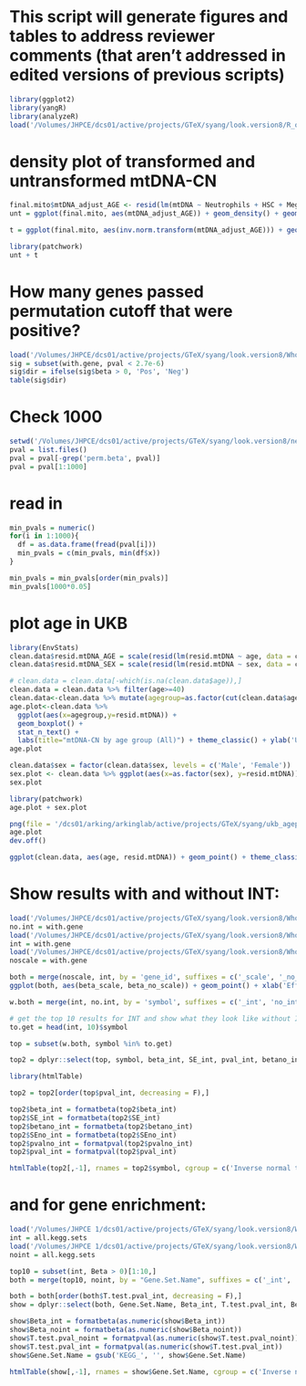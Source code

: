 # This script will generate figures and tables to address reviewer comments (that aren't addressed in edited versions of previous scripts)

```r
library(ggplot2)
library(yangR)
library(analyzeR)
load('/Volumes/JHPCE/dcs01/active/projects/GTeX/syang/look.version8/R_objects/final.mito.rds')
```
# density plot of transformed and untransformed mtDNA-CN
```r
final.mito$mtDNA_adjust_AGE <- resid(lm(mtDNA ~ Neutrophils + HSC + Megakaryocytes + COHORT + TRISCHD + AGE + SEX, data = final.mito))
unt = ggplot(final.mito, aes(mtDNA_adjust_AGE)) + geom_density() + geom_rug() + theme_classic() + xlab('Residual for mtDNA-CN')

t = ggplot(final.mito, aes(inv.norm.transform(mtDNA_adjust_AGE))) + geom_density() + geom_rug() + theme_classic() + xlab('Inverse normal transformed residual for mtDNA-CN')

library(patchwork)
unt + t
```


# How many genes passed permutation cutoff that were positive?
```r
load('/Volumes/JHPCE/dcs01/active/projects/GTeX/syang/look.version8/Whole Blood/with.gene.rds')
sig = subset(with.gene, pval < 2.7e-6)
sig$dir = ifelse(sig$beta > 0, 'Pos', 'Neg')
table(sig$dir)
```


# Check 1000
```r
setwd('/Volumes/JHPCE/dcs01/active/projects/GTeX/syang/look.version8/new.permutation.method/Whole Blood/')
pval = list.files()
pval = pval[-grep('perm.beta', pval)]
pval = pval[1:1000]
```

# read in
```r
min_pvals = numeric()
for(i in 1:1000){
  df = as.data.frame(fread(pval[i]))
  min_pvals = c(min_pvals, min(df$x))
}

min_pvals = min_pvals[order(min_pvals)]
min_pvals[1000*0.05]
```

# plot age in UKB
```r
library(EnvStats)
clean.data$resid.mtDNA_AGE = scale(resid(lm(resid.mtDNA ~ age, data = clean.data, na.action = na.exclude)))
clean.data$resid.mtDNA_SEX = scale(resid(lm(resid.mtDNA ~ sex, data = clean.data, na.action = na.exclude)))

# clean.data = clean.data[-which(is.na(clean.data$age)),]
clean.data = clean.data %>% filter(age>=40)
clean.data<-clean.data %>% mutate(agegroup=as.factor(cut(clean.data$age,seq(40,75,5),right=FALSE)))#,labels=c(1:7))))
age.plot<-clean.data %>%
  ggplot(aes(x=agegroup,y=resid.mtDNA)) +
  geom_boxplot() +
  stat_n_text() +
  labs(title="mtDNA-CN by age group (All)") + theme_classic() + ylab('Unadjusted mtDNA-CN') + xlab('Age group')
age.plot

clean.data$sex = factor(clean.data$sex, levels = c('Male', 'Female'))
sex.plot <- clean.data %>% ggplot(aes(x=as.factor(sex), y=resid.mtDNA)) + geom_boxplot() + labs(title="mtDNA-CN by sex") + theme_classic() + ylab('Unadjusted mtDNA-CN') + xlab('Biological sex')
sex.plot

library(patchwork)
age.plot + sex.plot

png(file = '/dcs01/arking/arkinglab/active/projects/GTeX/syang/ukb_ageplot.png')
age.plot
dev.off()

ggplot(clean.data, aes(age, resid.mtDNA)) + geom_point() + theme_classic() + geom_smooth(method = 'lm')
```




# Show results with and without INT:
```r
load('/Volumes/JHPCE/dcs01/active/projects/GTeX/syang/look.version8/Whole Blood/with.gene.noINT.rds')
no.int = with.gene
load('/Volumes/JHPCE/dcs01/active/projects/GTeX/syang/look.version8/Whole Blood/with.gene.rds')
int = with.gene
load('/Volumes/JHPCE/dcs01/active/projects/GTeX/syang/look.version8/Whole Blood/with.gene.noSCALE.rds')
noscale = with.gene

both = merge(noscale, int, by = 'gene_id', suffixes = c('_scale', '_no_scale'))
ggplot(both, aes(beta_scale, beta_no_scale)) + geom_point() + xlab('Effect estimate after scaling + inverse normal transformation') + ylab('Effect estimate after no scaling + inverse normal transformation') + theme_classic() 

w.both = merge(int, no.int, by = 'symbol', suffixes = c('_int', 'no_int'))

# get the top 10 results for INT and show what they look like without INT
to.get = head(int, 10)$symbol

top = subset(w.both, symbol %in% to.get)

top2 = dplyr::select(top, symbol, beta_int, SE_int, pval_int, betano_int, SEno_int, pvalno_int)

library(htmlTable)

top2 = top2[order(top$pval_int, decreasing = F),]

top2$beta_int = formatbeta(top2$beta_int)
top2$SE_int = formatbeta(top2$SE_int)
top2$betano_int = formatbeta(top2$betano_int)
top2$SEno_int = formatbeta(top2$SEno_int)
top2$pvalno_int = formatpval(top2$pvalno_int)
top2$pval_int = formatpval(top2$pval_int)

htmlTable(top2[,-1], rnames = top2$symbol, cgroup = c('Inverse normal transformation', 'No inverse normal transformation'), n.cgroup = c(3,3), header = c('Effect estimate', 'Standard error', 'P-value', 'Effect estimate', 'Standard error', 'P-value'))
```

# and for gene enrichment:
```r
load('/Volumes/JHPCE 1/dcs01/active/projects/GTeX/syang/look.version8/Whole Blood/all.kegg.rds')
int = all.kegg.sets
load('/Volumes/JHPCE 1/dcs01/active/projects/GTeX/syang/look.version8/Whole Blood/all.kegg.noINT.rds')
noint = all.kegg.sets

top10 = subset(int, Beta > 0)[1:10,]
both = merge(top10, noint, by = "Gene.Set.Name", suffixes = c('_int', '_noint'))

both = both[order(both$T.test.pval_int, decreasing = F),]
show = dplyr::select(both, Gene.Set.Name, Beta_int, T.test.pval_int, Beta_noint, T.test.pval_noint, Num.genes.in.set_int)

show$Beta_int = formatbeta(as.numeric(show$Beta_int))
show$Beta_noint = formatbeta(as.numeric(show$Beta_noint))
show$T.test.pval_noint = formatpval(as.numeric(show$T.test.pval_noint))
show$T.test.pval_int = formatpval(as.numeric(show$T.test.pval_int))
show$Gene.Set.Name = gsub('KEGG_', '', show$Gene.Set.Name)

htmlTable(show[,-1], rnames = show$Gene.Set.Name, cgroup = c('Inverse normal transformation', 'No inverse normal transformation', ''), n.cgroup = c(2,2), header = c('Effect estimate', 'P-value', 'Effect estimate', 'P-value', 'Number of genes in set'))
```

